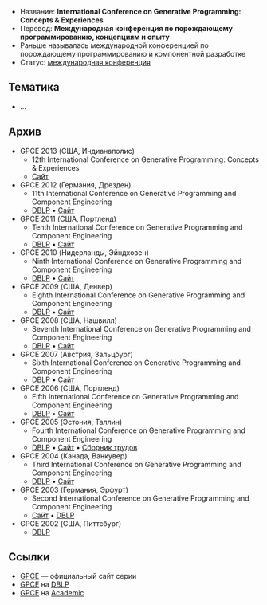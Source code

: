 * Название: '''International Conference on Generative Programming: Concepts & Experiences'''
* Перевод: '''Международная конференция по порождающему программированию, концепциям и опыту'''
* Раньше называлась международной конференцией по порождающему программированию и компонентной разработке
* Статус: [[International-Conference|международная конференция]]

== Тематика ==
* …

== Архив ==
* GPCE 2013 (США, Индианаполис)
** 12th International Conference on Generative Programming: Concepts & Experiences 
** [http://program-transformation.org/GPCE13 Сайт]
* GPCE 2012 (Германия, Дрезден)
** 11th International Conference on Generative Programming and Component Engineering
** [http://dblp.uni-trier.de/db/conf/gpce/gpce2012.html DBLP] • [http://www.program-transformation.org/GPCE12/ Сайт]
* GPCE 2011 (США, Портленд)
** Tenth International Conference on Generative Programming and Component Engineering
** [http://dblp.uni-trier.de/db/conf/gpce/gpce2011.html DBLP] • [http://www.program-transformation.org/GPCE11/ Сайт]
* GPCE 2010 (Нидерланды, Эйндховен)
** Ninth International Conference on Generative Programming and Component Engineering
** [http://dblp.uni-trier.de/db/conf/gpce/gpce2010.html DBLP] • [http://www.program-transformation.org/GPCE10/ Сайт]
* GPCE 2009 (США, Денвер)
** Eighth International Conference on Generative Programming and Component Engineering
** [http://dblp.uni-trier.de/db/conf/gpce/gpce2009.html DBLP] • [http://www.program-transformation.org/GPCE09/ Сайт]
* GPCE 2008 (США, Нашвилл)
** Seventh International Conference on Generative Programming and Component Engineering
** [http://dblp.uni-trier.de/db/conf/gpce/gpce2008.html DBLP] • [http://www.program-transformation.org/GPCE08/ Сайт]
* GPCE 2007 (Австрия, Зальцбург)
** Sixth International Conference on Generative Programming and Component Engineering
** [http://dblp.uni-trier.de/db/conf/gpce/gpce2007.html DBLP] • [http://www.program-transformation.org/GPCE07/ Сайт]
* GPCE 2006 (США, Портленд)
** Fifth International Conference on Generative Programming and Component Engineering
** [http://dblp.uni-trier.de/db/conf/gpce/gpce2006.html DBLP] • [http://www.program-transformation.org/GPCE06/ Сайт]
* GPCE 2005 (Эстония, Таллин)
** Fourth International Conference on Generative Programming and Component Engineering
** [http://dblp.uni-trier.de/db/conf/gpce/gpce2005.html DBLP] • [http://www.program-transformation.org/Gpce05/ Сайт] • [http://www.springer.com/computer/swe/book/978-3-540-29138-1 Сборник трудов]
* GPCE 2004 (Канада, Ванкувер)
** Third International Conference on Generative Programming and Component Engineering
** [http://dblp.uni-trier.de/db/conf/gpce/gpce2004.html DBLP] • [http://www.program-transformation.org/Gpce04/ Сайт]
* GPCE 2003 (Германия, Эрфурт)
** Second International Conference on Generative Programming and Component Engineering
** [http://www.cc.gatech.edu/GPCE03/ Сайт] • [http://dblp.uni-trier.de/db/conf/gpce/gpce2003.html DBLP]
* GPCE 2002 (США, Питтсбург)
** [http://dblp.uni-trier.de/db/conf/gpce/gpce2002.html DBLP]

== Ссылки ==
* [http://www.sigplan.org/Conferences/GPCE/Main GPCE] — официальный сайт серии
* [http://dblp.uni-trier.de/db/conf/gpce/ GPCE] на [[DBLP]]
* [http://academic.research.microsoft.com/Conference/1030/ GPCE] на [[Academic]]
